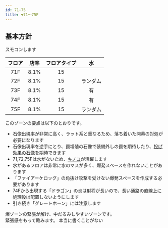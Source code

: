 ```yaml
---
id: 71-75
title: ❤71～75F
---
```



## 基本方針
<BasicPolicy>
  スモコンします
</BasicPolicy>

|フロア|店率|フロアタイプ|水|
|:---:|:---:|:---:|:---:|
|71F | 8.1% | 15 | |
|72F | 8.1% | 15 | ランダム|
|73F | 8.1% | 15 | 有|
|74F | 8.1% | 15 | 有|
|75F | 8.1% | 15 | ランダム|

このゾーンの要点は以下のとおりです。

- 石像出現率が非常に高く、ラット系と重なるため、落ち着いた開幕の対処が必要になります
- 石像出現率を逆手にとり、罠増殖の石像で装備外しの罠を期待したり、[投げ効果の石像](../combo/throw-statue.mdx)を期待できます
- 71,72,75Fは水がないため、[キノコ](../comobo/kinoko.mdx)が活躍します
- 水があるフロアは非常に水のマスが多く、爆発スペースを作れないことがあります
- 「ファイアーケロッグ」の角抜け攻撃を受けない爆発スペースを作成する必要があります
- 74Fから出現する「ドラゴン」の炎は射程が長いので、長い通路の直線上に処理役は配置しないようにします
- 引き続き「グレートホーン」には注意します

爆ゾーンの緊張が解け、中だるみしやすいゾーンです。  
緊張感をもって臨みます。
<Todo>本当に書くことがない</Todo>
